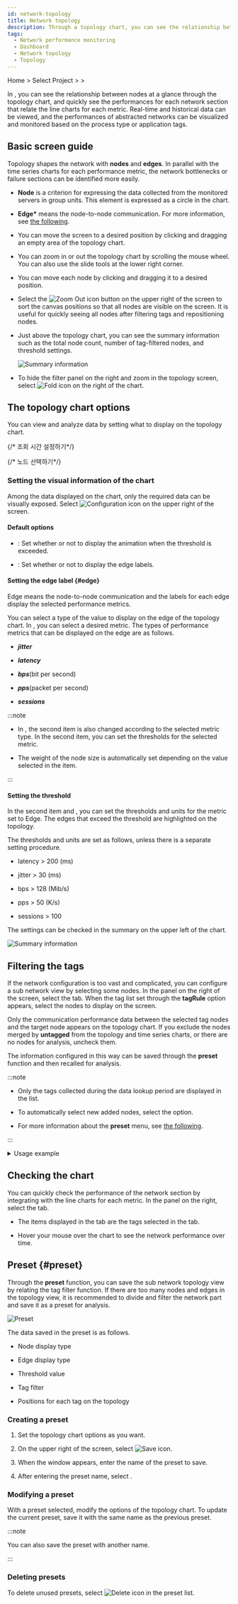 ```yaml
---
id: network-topology
title: Network topology
description: Through a topology chart, you can see the relationship between nodes and quickly see the performance for each network section.
tags:
  - Network performance monitoring
  - Dashboard
  - Network topology
  - Topology
---
```


Home > Select Project > <Cmdname sid="dashboard" className="uitext" /> > <Cmdname sid="MNU06848" className="uitext" />

In <Cmdname sid="MNU06848" className="uitext" />, you can see the relationship between nodes at a glance through the topology chart, and quickly see the performances for each network section that relate the line charts for each metric. Real-time and historical data can be viewed, and the performances of abstracted networks can be visualized and monitored based on the process type or application tags.

## Basic screen guide

Topology shapes the network with **nodes** and **edges**. In parallel with the time series charts for each performance metric, the network bottlenecks or failure sections can be identified more easily.

<ImgLang img="npm-dashboad-network-topology.png" desc="Network topology" />

- **Node** is a criterion for expressing the data collected from the monitored servers in group units. This element is expressed as a circle in the chart.

- **Edge\*** means the node-to-node communication. For more information, see [the following](#edge).

- You can move the screen to a desired position by clicking and dragging an empty area of the topology chart.

- You can zoom in or out the topology chart by scrolling the mouse wheel. You can also use the slide tools at the lower right corner.

- You can move each node by clicking and dragging it to a desired position.

- Select the ![Zoom Out icon](/img/ic-fit-content.svg) button on the upper right of the screen to sort the canvas positions so that all nodes are visible on the screen. It is useful for quickly seeing all nodes after filtering tags and repositioning nodes.

- Just above the topology chart, you can see the summary information such as the total node count, number of tag-filtered nodes, and threshold settings. 

  ![Summary information](/img/npm-dashboad-network-topology-status-summary.png)

- To hide the filter panel on the right and zoom in the topology screen, select ![Fold icon](/img/ic-menu-fold.svg) on the right of the chart.

## The topology chart options

You can view and analyze data by setting what to display on the topology chart.

{/* 조회 시간 설정하기*/}


<Settinglookuptime />

{/* 노드 선택하기*/}


<Selectnode />

### Setting the visual information of the chart

Among the data displayed on the chart, only the required data can be visually exposed. Select ![Configuration icon](/img/ico-setting.svg) on the upper right of the screen.

<ImgLang img="npm-dashboard-settings-popup.png" desc="Settings" />

#### Default options

- <Cmdname sid="ITM06842" className="uitext" />: Set whether or not to display the animation when the threshold is exceeded.

- <Cmdname sid="ITM06843" className="uitext" />: Set whether or not to display the edge labels.

#### Setting the edge label {#edge}

Edge means the node-to-node communication and the labels for each edge display the selected performance metrics.

<ImgLang img="npm-dashboard-topology-edge.png" desc="Edge" />

You can select a type of the value to display on the edge of the topology chart. In <Cmdname sid="ITM07578" className="uitext" />, you can select a desired metric. The types of performance metrics that can be displayed on the edge are as follows.

- **_jitter_**

- **_latency_**

- **_bps_**(bit per second)

- **_pps_**(packet per second)

- **_sessions_**

:::note

- In <Cmdname sid="MNU06813" className="uitext" />, the second item is also changed according to the selected metric type. In the second item, you can set the thresholds for the selected metric.

  <ImgLang img='npm-dashboard-settings-threshold.png' desc='Threshold setting' />

- The weight of the node size is automatically set depending on the value selected in the <Cmdname sid="ITM07578" className="uitext" /> item.

:::

#### Setting the threshold

In the second item and <Cmdname sid="TTL06840" className="uitext" />, you can set the thresholds and units for the metric set to Edge. The edges that exceed the threshold are highlighted on the topology. 

The thresholds and units are set as follows, unless there is a separate setting procedure. 

- latency > 200 (ms)

- jitter > 30 (ms)

- bps > 128 (Mib/s)

- pps > 50 (K/s)

- sessions > 100

The settings can be checked in the summary on the upper left of the chart.

![Summary information](/img/npm-dashboad-network-topology-status-summary.png)

## Filtering the tags

If the network configuration is too vast and complicated, you can configure a sub network view by selecting some nodes. In the panel on the right of the screen, select the <Cmdname sid="filter" className="uitext" /> tab. When the tag list set through the **tagRule** option appears, select the nodes to display on the screen.

<ImgLang img="npm-dashboard-topology-tag-filtering.png" desc="" />

Only the communication performance data between the selected tag nodes and the target node appears on the topology chart. If you exclude the nodes merged by **untagged** from the topology and time series charts, or there are no nodes for analysis, uncheck them.

The information configured in this way can be saved through the **preset** function and then recalled for analysis.

:::note

- Only the tags collected during the data lookup period are displayed in the list.

- To automatically select new added nodes, select the <Cmdname sid="DSC06824" className="uitext" /> option.

- For more information about the **preset** menu, see [the following](#preset).

:::

<details>
<summary>Usage example</summary>

**To display only some nodes out of all nodes, follow the steps below.**

1. In the panel on the right of the screen, select the <Cmdname sid="filter" className="uitext" /> tab.

2. Release the <Cmdname sid="ITM06846" className="uitext" /> option and then disable the <Cmdname sid="DSC06824" className="uitext" /> option.

3. Select or deselect nodes in the topology chart. You can easily find the desired node by searching for the tag name or using the sorting function (![Sort icon](/img/ic-sort-up.svg)).

4. At the bottom of the screen, select <Cmdname sid="apply" className="uitext" />.

<ImgLang img="npm-dashboard-topology-tag-filtering-01.png" desc="Usage example 1" />

:::note

If you select the <Cmdname sid="ITM06846" className="uitext" /> option and then unselect some nodes, <Cmdname sid="ITM06846" className="uitext" /> is automatically deselected.

:::

</details>

## Checking the chart

You can quickly check the performance of the network section by integrating with the line charts for each metric. In the panel on the right, select the <Cmdname sid="chart" className="uitext" /> tab.

<ImgLang img='npm-dashboad-network-topology-chart.png' desc='Chart' />

- The items displayed in the <Cmdname sid="chart" className="uitext" /> tab are the tags selected in the <Cmdname sid="filter" className="uitext" /> tab.

- Hover your mouse over the chart to see the network performance over time.

## Preset {#preset}

Through the **preset** function, you can save the sub network topology view by relating the tag filter function. If there are too many nodes and edges in the topology view, it is recommended to divide and filter the network part and save it as a preset for analysis.

![Preset](/img/npm-dashboard-topology-preset.png)

The data saved in the preset is as follows.

- Node display type

- Edge display type

- Threshold value

- Tag filter

- Positions for each tag on the topology

### Creating a preset

1. Set the topology chart options as you want.

2. On the upper right of the screen, select ![Save icon](/img/ic-save.svg).

3. When the <Cmdname sid="save_preset" className="uitext" /> window appears, enter the name of the preset to save.

   <ImgLang img='npm-dashboard-topology-save-preset.png' desc='Save Preset' />

4. After entering the preset name, select <Cmdname sid="save" className="uitext" />.

### Modifying a preset

With a preset selected, modify the options of the topology chart. To update the current preset, save it with the same name as the previous preset.

:::note

You can also save the preset with another name.

:::

### Deleting presets

To delete unused presets, select ![Delete icon](/img/ico-remove.svg) in the preset list.
